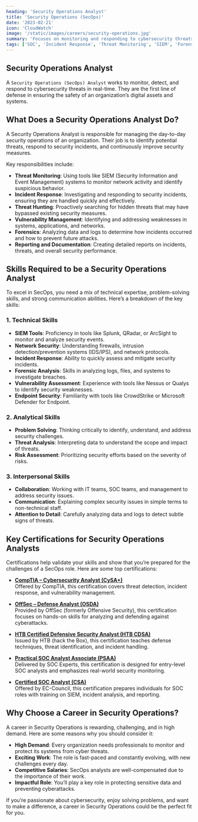 ```yaml
---
heading: 'Security Operations Analyst'
title: 'Security Operations (SecOps)'
date: '2023-02-21'
icon: 'CloudWatch'
image: '/static/images/careers/security-operations.jpg'
summary: 'Focuses on monitoring and responding to cybersecurity threats and incidents.'
tags: ['SOC', 'Incident Response', 'Threat Monitoring', 'SIEM', 'Forensics']
---
```


## Security Operations Analyst

A `Security Operations (SecOps) Analyst` works to monitor, detect, and respond to cybersecurity threats in real-time. They are the first line of defense in ensuring the safety of an organization’s digital assets and systems.

## What Does a Security Operations Analyst Do?

A Security Operations Analyst is responsible for managing the day-to-day security operations of an organization. Their job is to identify potential threats, respond to security incidents, and continuously improve security measures.

Key responsibilities include:

- **Threat Monitoring**: Using tools like SIEM (Security Information and Event Management) systems to monitor network activity and identify suspicious behavior.
- **Incident Response**: Investigating and responding to security incidents, ensuring they are handled quickly and effectively.
- **Threat Hunting**: Proactively searching for hidden threats that may have bypassed existing security measures.
- **Vulnerability Management**: Identifying and addressing weaknesses in systems, applications, and networks.
- **Forensics**: Analyzing data and logs to determine how incidents occurred and how to prevent future attacks.
- **Reporting and Documentation**: Creating detailed reports on incidents, threats, and overall security performance.

## Skills Required to be a Security Operations Analyst

To excel in SecOps, you need a mix of technical expertise, problem-solving skills, and strong communication abilities. Here’s a breakdown of the key skills:

### 1. Technical Skills

- **SIEM Tools**: Proficiency in tools like Splunk, QRadar, or ArcSight to monitor and analyze security events.
- **Network Security**: Understanding firewalls, intrusion detection/prevention systems (IDS/IPS), and network protocols.
- **Incident Response**: Ability to quickly assess and mitigate security incidents.
- **Forensic Analysis**: Skills in analyzing logs, files, and systems to investigate breaches.
- **Vulnerability Assessment**: Experience with tools like Nessus or Qualys to identify security weaknesses.
- **Endpoint Security**: Familiarity with tools like CrowdStrike or Microsoft Defender for Endpoint.

### 2. Analytical Skills

- **Problem Solving**: Thinking critically to identify, understand, and address security challenges.
- **Threat Analysis**: Interpreting data to understand the scope and impact of threats.
- **Risk Assessment**: Prioritizing security efforts based on the severity of risks.

### 3. Interpersonal Skills

- **Collaboration**: Working with IT teams, SOC teams, and management to address security issues.
- **Communication**: Explaining complex security issues in simple terms to non-technical staff.
- **Attention to Detail**: Carefully analyzing data and logs to detect subtle signs of threats.

## Key Certifications for Security Operations Analysts

Certifications help validate your skills and show that you’re prepared for the challenges of a SecOps role. Here are some top certifications:

- **[CompTIA – Cybersecurity Analyst (CySA+)](https://www.comptia.org/certifications/cybersecurity-analyst)**  
  Offered by CompTIA, this certification covers threat detection, incident response, and vulnerability management.

- **[OffSec – Defense Analyst (OSDA)](https://www.offsec.com/courses/soc-200/)**  
  Provided by OffSec (formerly Offensive Security), this certification focuses on hands-on skills for analyzing and defending against cyberattacks.

- **[HTB Certified Defensive Security Analyst (HTB CDSA)](https://academy.hackthebox.com/preview/certifications/htb-certified-defensive-security-analyst)**  
  Issued by HTB (hack the Box), this certification teaches defense techniques, threat identification, and incident handling.

- **[Practical SOC Analyst Associate (PSAA)](https://certifications.tcm-sec.com/psaa/)**  
  Delivered by SOC Experts, this certification is designed for entry-level SOC analysts and emphasizes real-world security monitoring.

- **[Certified SOC Analyst (CSA)](https://www.eccouncil.org/train-certify/certified-soc-analyst-csa/)**  
  Offered by EC-Council, this certification prepares individuals for SOC roles with training on SIEM, incident analysis, and reporting.

## Why Choose a Career in Security Operations?

A career in Security Operations is rewarding, challenging, and in high demand. Here are some reasons why you should consider it:

- **High Demand**: Every organization needs professionals to monitor and protect its systems from cyber threats.
- **Exciting Work**: The role is fast-paced and constantly evolving, with new challenges every day.
- **Competitive Salaries**: SecOps analysts are well-compensated due to the importance of their work.
- **Impactful Role**: You’ll play a key role in protecting sensitive data and preventing cyberattacks.

If you’re passionate about cybersecurity, enjoy solving problems, and want to make a difference, a career in Security Operations could be the perfect fit for you.

